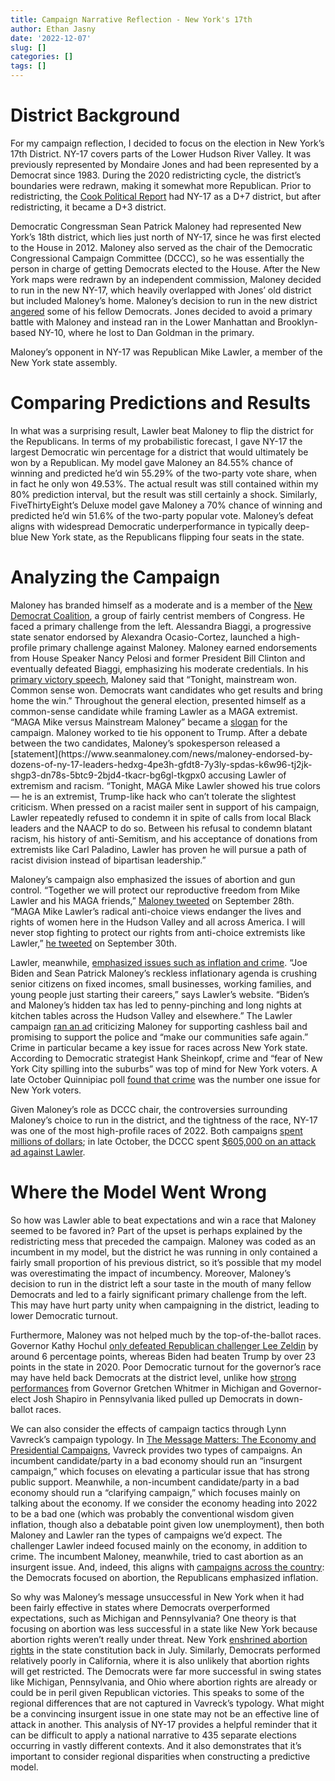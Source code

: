 ```yaml
---
title: Campaign Narrative Reflection - New York's 17th
author: Ethan Jasny
date: '2022-12-07'
slug: []
categories: []
tags: []
---
```

# District Background

For my campaign reflection, I decided to focus on the election in New York’s 17th District. NY-17 covers parts of the Lower Hudson River Valley. It was previously represented by Mondaire Jones and had been represented by a Democrat since 1983. During the 2020 redistricting cycle, the district’s boundaries were redrawn, making it somewhat more Republican. Prior to redistricting, the [Cook Political Report](https://www.cookpolitical.com/cook-pvi/2022-partisan-voting-index/district-map-and-list) had NY-17 as a D+7 district, but after redistricting, it became a D+3 district. 

Democratic Congressman Sean Patrick Maloney had represented New York’s 18th district, which lies just north of NY-17, since he was first elected to the House in 2012. Maloney also served as the chair of the Democratic Congressional Campaign Committee (DCCC), so he was essentially the person in charge of getting Democrats elected to the House. After the New York maps were redrawn by an independent commission, Maloney decided to run in the new NY-17, which heavily overlapped with Jones’ old district but included Maloney’s home. Maloney’s decision to run in the new district [angered](https://www.politico.com/news/2022/05/17/maloney-dccc-jones-new-york-00033277) some of his fellow Democrats. Jones decided to avoid a primary battle with Maloney and instead ran in the Lower Manhattan and Brooklyn-based NY-10, where he lost to Dan Goldman in the primary. 

Maloney’s opponent in NY-17 was Republican Mike Lawler, a member of the New York state assembly. 

# Comparing Predictions and Results

In what was a surprising result, Lawler beat Maloney to flip the district for the Republicans. In terms of my probabilistic forecast, I gave NY-17 the largest Democratic win percentage for a district that would ultimately be won by a Republican. My model gave Maloney an 84.55% chance of winning and predicted he’d win 55.29% of the two-party vote share, when in fact he only won 49.53%. The actual result was still contained within my 80% prediction interval, but the result was still certainly a shock. Similarly, FiveThirtyEight’s Deluxe model gave Maloney a 70% chance of winning and predicted he’d win 51.6% of the two-party popular vote. Maloney’s defeat aligns with widespread Democratic underperformance in typically deep-blue New York state, as the Republicans flipping four seats in the state. 

# Analyzing the Campaign
Maloney has branded himself as a moderate and is a member of the [New Democrat Coalition]( https://newdemocratcoalition.house.gov/members), a group of fairly centrist members of Congress. He faced a primary challenge from the left. Alessandra Biaggi, a progressive state senator endorsed by Alexandra Ocasio-Cortez, launched a high-profile primary challenge against Maloney. Maloney earned endorsements from House Speaker Nancy Pelosi and former President Bill Clinton and eventually defeated Biaggi, emphasizing his moderate credentials. In his [primary victory speech](https://www.nytimes.com/2022/08/23/nyregion/maloney-alessandra-biaggi-primary.html), Maloney said that “Tonight, mainstream won. Common sense won. Democrats want candidates who get results and bring home the win.” Throughout the general election, presented himself as a common-sense candidate while framing Lawler as a MAGA extremist. “MAGA Mike versus Mainstream Maloney” became a [slogan](https://www.seanmaloney.com/news/maloney-endorsed-by-dozens-of-ny-17-leaders-hedxg-4pe3h-gfdt8-7y3ly-spdas-k6w96-tj2jk-shgp3-dn78s-5btc9-2bjd4-tkacr-bg6gl-tkgpx) for the campaign. Maloney worked to tie his opponent to Trump. After a debate between the two candidates, Maloney’s spokesperson released a [statement](https://www.seanmaloney.com/news/maloney-endorsed-by-dozens-of-ny-17-leaders-hedxg-4pe3h-gfdt8-7y3ly-spdas-k6w96-tj2jk-shgp3-dn78s-5btc9-2bjd4-tkacr-bg6gl-tkgpx0 accusing Lawler of extremism and racism. “Tonight, MAGA Mike Lawler showed his true colors — he is an extremist, Trump-like hack who can’t tolerate the slightest criticism. When pressed on a racist mailer sent in support of his campaign, Lawler repeatedly refused to condemn it in spite of calls from local Black leaders and the NAACP to do so. Between his refusal to condemn blatant racism, his history of anti-Semitism, and his acceptance of donations from extremists like Carl Paladino, Lawler has proven he will pursue a path of racist division instead of bipartisan leadership.”

Maloney’s campaign also emphasized the issues of abortion and gun control. “Together we will protect our reproductive freedom from Mike Lawler and his MAGA friends,” [Maloney tweeted](https://twitter.com/spmaloney/status/1575126341887954944) on September 28th. “MAGA Mike Lawler's radical anti-choice views endanger the lives and rights of women here in the Hudson Valley and all across America. I will never stop fighting to protect our rights from anti-choice extremists like Lawler,” [he tweeted](https://twitter.com/spmaloney/status/1575901693191262208) on September 30th. 

Lawler, meanwhile, [emphasized issues such as inflation and crime](https://www.lawlerforcongress.com/issues/). “Joe Biden and Sean Patrick Maloney’s reckless inflationary agenda is crushing senior citizens on fixed incomes, small businesses, working families, and young people just starting their careers,” says Lawler’s website. “Biden’s and Maloney’s hidden tax has led to penny-pinching and long nights at kitchen tables across the Hudson Valley and elsewhere.” The Lawler campaign [ran an ad](https://twitter.com/lawler4ny/status/1575992141385322496?s=20&t=T1-w8Q9RmId6WIgygwXDDA
) criticizing Maloney for supporting cashless bail and promising to support the police and “make our communities safe again.” Crime in particular became a key issue for races across New York state. According to Democratic strategist Hank Sheinkopf, crime and “fear of New York City spilling into the suburbs” was top of mind for New York voters. A late October Quinnipiac poll [found that crime](https://www.ft.com/content/6ea86abc-e636-4acc-b779-e84d9d286e7d) was the number one issue for New York voters.  

Given Maloney’s role as DCCC chair, the controversies surrounding Maloney’s choice to run in the district, and the tightness of the race, NY-17 was one of the most high-profile races of 2022. Both campaigns [spent millions of dollars](https://www.opensecrets.org/races/summary?cycle=2022&id=NY17&spec=N); in late October, the DCCC spent [$605,000 on an attack ad against Lawler](https://spectrumlocalnews.com/nys/central-ny/politics/2022/10/24/dccc-spending--605-000-on-new-ad-for-rep--sean-patrick-maloney). 

# Where the Model Went Wrong
So how was Lawler able to beat expectations and win a race that Maloney seemed to be favored in? Part of the upset is perhaps explained by the redistricting mess that preceded the campaign. Maloney was coded as an incumbent in my model, but the district he was running in only contained a fairly small proportion of his previous district, so it’s possible that my model was overestimating the impact of incumbency. Moreover, Maloney’s decision to run in the district left a sour taste in the mouth of many fellow Democrats and led to a fairly significant primary challenge from the left. This may have hurt party unity when campaigning in the district, leading to lower Democratic turnout. 

Furthermore, Maloney was not helped much by the top-of-the-ballot races. Governor Kathy Hochul [only defeated Republican challenger Lee Zeldin](https://www.nytimes.com/interactive/2022/11/08/us/elections/results-governor.html?action=click&pgtype=Article&state=default&module=election-results&context=election_recirc&region=NavBar) by around 6 percentage points, whereas Biden had beaten Trump by over 23 points in the state in 2020. Poor Democratic turnout for the governor’s race may have held back Democrats at the district level, unlike how [strong performances](https://www.cnn.com/2022/11/13/politics/gretchen-whitmer-josh-shapiro-message-democrats-cnntv) from Governor Gretchen Whitmer in Michigan and Governor-elect Josh Shapiro in Pennsylvania liked pulled up Democrats in down-ballot races. 

We can also consider the effects of campaign tactics through Lynn Vavreck’s campaign typology. In [The Message Matters: The Economy and Presidential Campaigns](https://hollis.harvard.edu/primo-explore/fulldisplay?docid=TN_cdi_askewsholts_vlebooks_9781400830480&context=PC&vid=HVD2&search_scope=everything&tab=everything&lang=en_US), Vavreck provides two types of campaigns. An incumbent candidate/party in a bad economy should run an “insurgent campaign,” which focuses on elevating a particular issue that has strong public support. Meanwhile, a non-incumbent candidate/party in a bad economy should run a “clarifying campaign,” which focuses mainly on talking about the economy. If we consider the economy heading into 2022 to be a bad one (which was probably the conventional wisdom given inflation, though also a debatable point given low unemployment), then both Maloney and Lawler ran the types of campaigns we’d expect. The challenger Lawler indeed focused mainly on the economy, in addition to crime. The incumbent Maloney, meanwhile, tried to cast abortion as an insurgent issue. And, indeed, this aligns with [campaigns across the country](https://www.npr.org/2022/10/11/1127547239/want-to-know-what-message-midterm-candidates-think-will-win-follow-the-money): the Democrats focused on abortion, the Republicans emphasized inflation. 

So why was Maloney’s message unsuccessful in New York when it had been fairly effective in states where Democrats overperformed expectations, such as Michigan and Pennsylvania? One theory is that focusing on abortion was less successful in a state like New York because abortion rights weren’t really under threat. New York [enshrined abortion rights](https://www.ny1.com/nyc/all-boroughs/politics/2022/07/01/new-york-begins-process-to-add-abortion-rights-to-state-constitution) in the state constitution back in July. Similarly, Democrats performed relatively poorly in California, where it is also unlikely that abortion rights will get restricted. The Democrats were far more successful in swing states like Michigan, Pennsylvania, and Ohio where abortion rights are already or could be in peril given Republican victories. This speaks to some of the regional differences that are not captured in Vavreck’s typology. What might be a convincing insurgent issue in one state may not be an effective line of attack in another. This analysis of NY-17 provides a helpful reminder that it can be difficult to apply a national narrative to 435 separate elections occurring in vastly different contexts. And it also demonstrates that it’s important to consider regional disparities when constructing a predictive model. 
